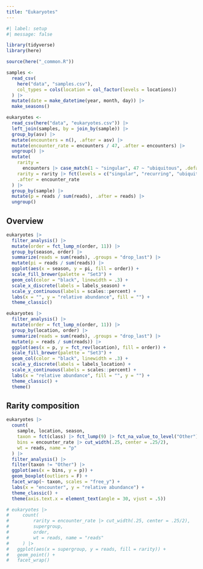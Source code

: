 ```yaml
---
title: "Eukaryotes"
---
```


```r
#| label: setup
#| message: false

library(tidyverse)
library(here)

source(here("_common.R"))

samples <- 
  read_csv(
    here("data", "samples.csv"),
    col_types = cols(location = col_factor(levels = locations))
  ) |>
  mutate(date = make_datetime(year, month, day)) |> 
  make_seasons()

eukaryotes <- 
  read_csv(here("data", "eukaryotes.csv")) |> 
  left_join(samples, by = join_by(sample)) |> 
  group_by(asv) |> 
  mutate(encounters = n(), .after = asv) |> 
  mutate(encounter_rate = encounters / 47, .after = encounters) |> 
  ungroup() |> 
  mutate(
    rarity = 
      encounters |> case_match(1 ~ "singular", 47 ~ "ubiquitous", .default = "recurring"),
    rarity = rarity |> fct(levels = c("singular", "recurring", "ubiquitous")),
    .after = encounter_rate
  ) |> 
  group_by(sample) |> 
  mutate(p = reads / sum(reads), .after = reads) |> 
  ungroup()
```

## Overview

```r
eukaryotes |> 
  filter_analysis() |> 
  mutate(order = fct_lump_n(order, 11)) |> 
  group_by(season, order) |> 
  summarize(reads = sum(reads), .groups = "drop_last") |> 
  mutate(pi = reads / sum(reads)) |> 
  ggplot(aes(x = season, y = pi, fill = order)) +
  scale_fill_brewer(palette = "Set3") +
  geom_col(color = "black", linewidth = .3) +
  scale_x_discrete(labels = labels_season) +
  scale_y_continuous(labels = scales::percent) +
  labs(x = "", y = "relative abundance", fill = "") +
  theme_classic()
```

```r
eukaryotes |> 
  filter_analysis() |> 
  mutate(order = fct_lump_n(order, 11)) |> 
  group_by(location, order) |> 
  summarize(reads = sum(reads), .groups = "drop_last") |> 
  mutate(p = reads / sum(reads)) |> 
  ggplot(aes(x = p, y = fct_rev(location), fill = order)) +
  scale_fill_brewer(palette = "Set3") +
  geom_col(color = "black", linewidth = .3) +
  scale_y_discrete(labels = labels_location) +
  scale_x_continuous(labels = scales::percent) +
  labs(x = "relative abundance", fill = "", y = "") +
  theme_classic() +
  theme()
```
## Rarity composition

```r
eukaryotes |> 
  count(
    sample, location, season,
    taxon = fct(class) |> fct_lump(9) |> fct_na_value_to_level("Other"),
    bins = encounter_rate |> cut_width(.25, center = .25/2),
    wt = reads, name = "p"
  ) |> 
  filter_analysis() |> 
  filter(taxon != "Other") |> 
  ggplot(aes(x = bins, y = p)) +
  geom_boxplot(outliers = F) +
  facet_wrap(~ taxon, scales = "free_y") +
  labs(x = "encounter", y = "relative abundance") +
  theme_classic() +
  theme(axis.text.x = element_text(angle = 30, vjust = .5))
```
```r
# eukaryotes |> 
#     count(
#         rarity = encounter_rate |> cut_width(.25, center = .25/2),
#         supergroup,
#         order,
#         wt = reads, name = "reads"
#     ) |> 
#   ggplot(aes(x = supergroup, y = reads, fill = rarity)) +
#   geom_point() +
#   facet_wrap()
```


